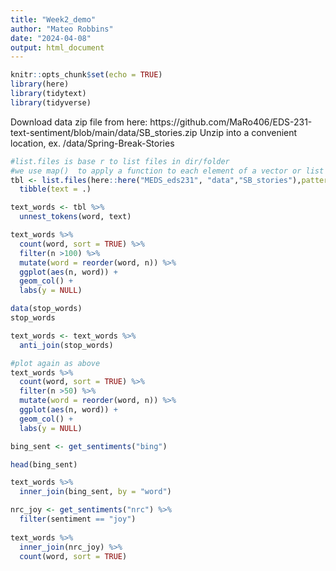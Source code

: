 ```yaml
---
title: "Week2_demo"
author: "Mateo Robbins"
date: "2024-04-08"
output: html_document
---
```


```r
knitr::opts_chunk$set(echo = TRUE)
library(here)
library(tidytext)
library(tidyverse)
```

Download data zip file from here: https://github.com/MaRo406/EDS-231-text-sentiment/blob/main/data/SB_stories.zip
Unzip into a convenient location, ex. /data/Spring-Break-Stories
```r
#list.files is base r to list files in dir/folder
#we use map()  to apply a function to each element of a vector or list
tbl <- list.files(here::here("MEDS_eds231", "data","SB_stories"),pattern = "*.txt") %>% map_chr(~read_file(here::here("MEDS_eds231", "data","SB_stories", .))) %>% #{purr}, {readr}
  tibble(text = .)
```


```r
text_words <- tbl %>% 
  unnest_tokens(word, text)
```

```r
text_words %>% 
  count(word, sort = TRUE) %>% 
  filter(n >100) %>% 
  mutate(word = reorder(word, n)) %>% 
  ggplot(aes(n, word)) +
  geom_col() +
  labs(y = NULL)
```

```r
data(stop_words)
stop_words

text_words <- text_words %>% 
  anti_join(stop_words)

#plot again as above
text_words %>% 
  count(word, sort = TRUE) %>% 
  filter(n >50) %>% 
  mutate(word = reorder(word, n)) %>% 
  ggplot(aes(n, word)) +
  geom_col() +
  labs(y = NULL)
```

```r
bing_sent <- get_sentiments("bing")

head(bing_sent)
```

```r
text_words %>% 
  inner_join(bing_sent, by = "word")
```

```r
nrc_joy <- get_sentiments("nrc") %>% 
  filter(sentiment == "joy")
  
text_words %>% 
  inner_join(nrc_joy) %>% 
  count(word, sort = TRUE)
```


